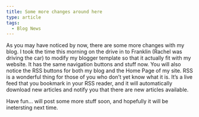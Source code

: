 ```yaml
---
title: Some more changes around here
type: article
tags:
  - Blog News
---
```


As you may have noticed by now, there are some more changes with my blog. I took the time this morning on the drive in to Franklin (Rachel was driving the car) to modify my blogger template so that it actually fit with my website. It has the same navigation buttons and stuff now. You will also notice the RSS buttons for both my blog and the Home Page of my site. RSS is a wonderful thing for those of you who don’t yet know what it is. It’s a live feed that you bookmark in your RSS reader, and it will automatically download new articles and notify you that there are new articles available.

Have fun… will post some more stuff soon, and hopefully it will be inetersting next time.
